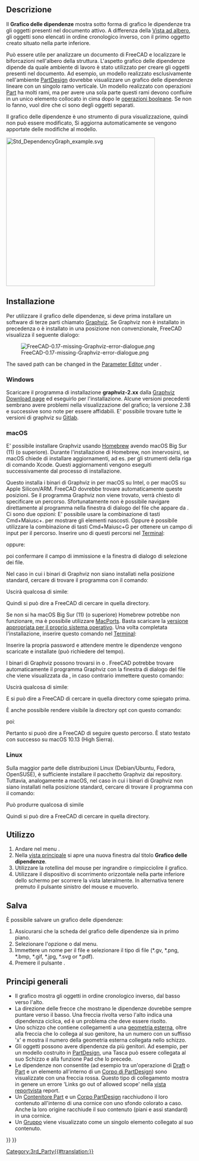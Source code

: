 <languages/>

{{Docnav/it
|[[Std_SceneInspector/it|Ispettore di scena]]
|[[Std_ExportDependencyGraph/it|Esporta grafico dipendenze]]
|[[Std_Tools_Menu/it|Menu strumenti]]
|IconL=Std_SceneInspector.svg
|IconR=
|IconC=Freecad.svg
}}

{{GuiCommand/it
|Name=Std_DependencyGraph
|Name/it=Grafico delle dipendenze
|MenuLocation=Strumenti → Grafico delle dipendenze...
|Workbenches=Tutti
|SeeAlso=[[Std_ExportDependencyGraph/it|Esporta grafico dipendenze]]
}}

<span id="Description"></span>
==Descrizione==

Il '''Grafico delle dipendenze''' mostra sotto forma di grafico le dipendenze tra gli oggetti presenti nel documento attivo. A differenza della [[Tree_view/it|Vista ad albero]], gli oggetti sono elencati in ordine cronologico inverso, con il primo oggetto creato situato nella parte inferiore.

Può essere utile per analizzare un documento di FreeCAD e localizzare le biforcazioni nell'albero della struttura. L'aspetto grafico delle dipendenze dipende da quale ambiente di lavoro è stato utilizzato per creare gli oggetti presenti nel documento. Ad esempio, un modello realizzato esclusivamente nell'ambiente [[PartDesign_Workbench/it|PartDesign]] dovrebbe visualizzare un grafico delle dipendenze lineare con un singolo ramo verticale. Un modello realizzato con operazioni [[Part_Workbench/it|Part]] ha molti rami, ma per avere una sola parte questi rami devono confluire in un unico elemento collocato in cima dopo le [[Part_Boolean/it|operazioni booleane]]. Se non lo fanno, vuol dire che ci sono degli oggetti separati.

Il grafico delle dipendenze è uno strumento di pura visualizzazione, quindi non può essere modificato, Si aggiorna automaticamente se vengono apportate delle modifiche al modello.

[[Image:Std_DependencyGraph_example.svg|400px]]
{{Caption|Esempio di grafico delle dipendenze con un corpo di PartDesign a sinistra e un oggetto creato con le operazioni di Parte a destra}}

<span id="Installation"></span>
==Installazione== 

Per utilizzare il grafico delle dipendenze, si deve prima installare un software di terze parti chiamato [https://graphviz.org/ Graphviz]. Se Graphviz non è installato in precedenza o è installato in una posizione non convenzionale, FreeCAD visualizza il seguente dialogo:

[[File:FreeCAD-0.17-missing-Graphviz-error-dialogue.png]]

The saved path can be changed in the [[Std_DlgParameter|Parameter Editor]] under {{MenuCommand|BaseApp → Preferences → Paths → Graphviz}}.

===Windows=== 

Scaricare il programma di installazione '''graphviz-2.xx''' dalla [https://graphviz.org/download/#windows Graphviz Download page] ed eseguirlo per l'installazione. Alcune versioni precedenti sembrano avere problemi nella visualizzazione del grafico; la versione 2.38 e successive sono note per essere affidabili. E' possibile trovare tutte le versioni di graphviz su [https://gitlab.com/graphviz/graphviz/-/releases Gitlab].

===macOS=== 

E' possibile installare Graphviz usando [https://brew.sh/ Homebrew] avendo macOS Big Sur (11) (o superiore). Durante l'installazione di Homebrew, non innervosirsi, se macOS chiede di installare aggiornamenti, ad es. per gli strumenti della riga di comando Xcode. Questi aggiornamenti vengono eseguiti successivamente dal processo di installazione.

{{Code|lang=text|code=
brew install graphviz
}}

Questo installa i binari di Graphviz in {{FileName|/usr/local/bin}} per macOS su Intel, o {{FileName|/opt/homebrew}} per macOS su Apple Silicon/ARM. FreeCAD dovrebbe trovare automaticamente queste posizioni. Se il programma Graphviz non viene trovato, verrà chiesto di specificare un percorso. Sfortunatamente non è possibile navigare direttamente al programma nella finestra di dialogo del file che appare da {{MenuCommand|Strumenti → Grafico delle dipendenze...}}. Ci sono due opzioni: E' possibile usare la combinazione di tasti Cmd+Maiusc+. per mostrare gli elementi nascosti. Oppure è possibile utilizzare la combinazione di tasti Cmd+Maiusc+G per ottenere un campo di input per il percorso. Inserire uno di questi percorsi nel [https://en.wikipedia.org/wiki/Terminal_(macOS) Terminal]:

{{Code|lang=text|code=
/usr/local/bin
}}

oppure:

{{Code|lang=text|code=
/opt/homebrew/bin
}}

poi confermare il campo di immissione e la finestra di dialogo di selezione dei file.

Nel caso in cui i binari di Graphviz non siano installati nella posizione standard, cercare di trovare il programma con il comandoː

{{Code|lang=text|code=
type dot
}}

Uscirà qualcosa di simileː 

{{Code|lang=text|code=
dot is /usr/local/bin/dot
}}

Quindi si può dire a FreeCAD di cercare in quella directory.

Se non si ha macOS Big Sur (11) (o superiore) Homebrew potrebbe non funzionare, ma è possibile utilizzare [https://www.macports.org/index.php MacPorts]. Basta scaricare la [https://www.macports.org/install.php versione appropriata per il proprio sistema operativo]. Una volta completata l'installazione, inserire questo comando nel [https://en.wikipedia.org/wiki/Terminal_(macOS) Terminal]:

{{Code|lang=text|code=
sudo port install graphviz
}}

Inserire la propria password e attendere mentre le dipendenze vengono scaricate e installate (può richiedere del tempo).

I binari di Graphviz possono trovarsi in {{FileName|/usr/local/bin}} o {{FileName|/opt/local/bin/dot}}. FreeCAD potrebbe trovare automaticamente il programma Graphviz con la finestra di dialogo del file che viene visualizzata da {{MenuCommand|Strumenti → Grafico delle dipendenze...}}, in caso contrario immettere questo comando:

{{Code|lang=text|code=
type dot
}}

Uscirà qualcosa di simileː

{{Code|lang=text|code=
dot is /opt/local/bin/dot
}}

E si può dire a FreeCAD di cercare in quella directory come spiegato prima.

È anche possibile rendere visibile la directory opt con questo comando:

{{Code|lang=text|code=
defaults write com.apple.finder AppleShowAllFiles YES;
}}

poiː

{{Code|lang=text|code=
killall Finder /System/Library/CoreServices/Finder.app;
}}

Pertanto si puoò dire a FreeCAD di seguire questo percorso. È stato testato con successo su macOS 10.13 (High Sierra).

===Linux=== 

Sulla maggior parte delle distribuzioni Linux (Debian/Ubuntu, Fedora, OpenSUSE), è sufficiente installare il pacchetto Graphviz dai repository.
Tuttavia, analogamente a macOS, nel caso in cui i binari di Graphviz non siano installati nella posizione standard, cercare di trovare il programma con il comando:

{{Code|lang=text|code=
type dot
}}

Può produrre qualcosa di simile 

{{Code|lang=text|code=
dot is /usr/local/bin/dot
}}

Quindi si può dire a FreeCAD di cercare in quella directory.

<span id="Usage"></span>
==Utilizzo== 

# Andare nel menu {{MenuCommand|Strumenti →  [[Image:Std_DependencyGraph.svg|16px]] Grafico delle dipendenze...}}.
# Nella [[Main_view_area/it|vista principale]] si apre una nuova finestra dal titolo '''Grafico delle dipendenze'''.
# Utilizzare la rotellina del mouse per ingrandire o rimpicciolire il grafico.
# Utilizzare il dispositivo di scorrimento orizzontale nella parte inferiore dello schermo per scorrere la vista lateralmente. In alternativa tenere premuto il pulsante sinistro del mouse e muoverlo.

<span id="Save"></span>
==Salva== 

È possibile salvare un grafico delle dipendenze:
# Assicurarsi che la scheda del grafico delle dipendenze sia in primo piano.
# Selezionare l'opzione {{MenuCommand|File → [[Std_Save/it|Salva]]}} o {{MenuCommand|File → [[Std_SaveAs/it|Salva con nome]]}} dal menu.
# Immettere un nome per il file e selezionare il tipo di file (*.gv, *.png, *.bmp, *.gif, *.jpg, *.svg or *.pdf).
# Premere il pulsante {{Button|Salva}}.

<span id="General_principles"></span>
==Principi generali==

* Il grafico mostra gli oggetti in ordine cronologico inverso, dal basso verso l'alto.
* La direzione delle frecce che mostrano le dipendenze dovrebbe sempre puntare verso il basso. Una freccia rivolta verso l'alto indica una dipendenza ciclica, ed è un problema che deve essere risolto.
* Uno schizzo che contiene collegamenti a una [[Sketcher External/it|geometria esterna]], oltre alla freccia che lo collega al suo genitore, ha un numero con un suffisso 'x' e mostra il numero della geometria esterna collegata nello schizzo.
* Gli oggetti possono avere dipendenze da più genitori. Ad esempio, per un modello costruito in [[PartDesign_Workbench/it|PartDesign]], una Tasca può essere collegata al suo Schizzo e alla funzione Pad che lo precede.
* Le dipendenze non consentite (ad esempio tra un'operazione di [[Draft_Workbench/it|Draft]] o [[Part_Workbench/it|Part]] e un elemento all'interno di un [[PartDesign Body/it|Corpo di PartDesign]]) sono visualizzate con una freccia rossa. Questo tipo di collegamento mostra in genere un errore 'Links go out of allowed scope' nella [[Report_view/it|vista report]]vista report.
* Un [[Std_Part/it|Contenitore Part]] e un [[PartDesign_Body/it|Corpo PartDesign]] racchiudono il loro contenuto all'interno di una cornice con uno sfondo colorato a caso. Anche la loro origine racchiude il suo contenuto (piani e assi standard) in una cornice.
* Un [[Std_Group/it|Gruppo]] viene visualizzato come un singolo elemento collegato al suo contenuto.


{{Docnav/it
|[[Std_SceneInspector/it|Ispettore di scena]]
|[[Std_ExportDependencyGraph/it|Esporta grafico dipendenze]]
|[[Std_Tools_Menu/it|Menu strumenti]]
|IconL=Std_SceneInspector.svg
|IconR=
|IconC=Freecad.svg
}}

{{Std_Base_navi{{#translation:}}}}
{{Userdocnavi{{#translation:}}}}
[[Category:3rd_Party{{#translation:}}]]